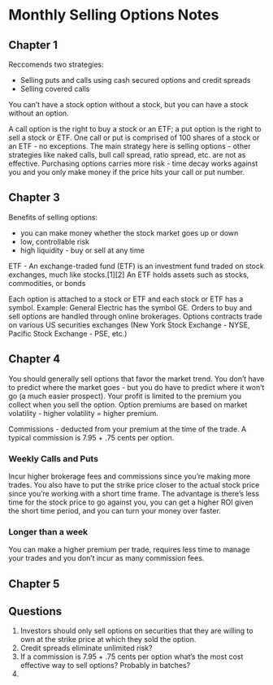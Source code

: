 # Monthly Selling Options Notes 

## Chapter 1 
Reccomends two strategies: 

+ Selling puts and calls using cash secured options and credit spreads
+ Selling covered calls

You can't have a stock option without a stock, but you can have a stock without an option.

A call option is the right to buy a stock or an ETF; a put option is the right to sell a stock or ETF. One call or put is comprised of 100 shares of a stock or an ETF - no exceptions.  The main strategy here is selling options - other strategies like naked calls, bull call spread, ratio spread, etc. are not as effective. Purchasing options carries more risk - time decay works against you and you only make money if the price hits your call or put number.  


## Chapter 3 
Benefits of selling options: 

+ you can make money whether the stock market goes up or down 
+ low, controllable risk 
+ high liquidity - buy or sell at any time 

ETF - An exchange-traded fund (ETF) is an investment fund traded on stock exchanges, much like stocks.[1][2] An ETF holds assets such as stocks, commodities, or bonds

Each option is attached to a stock or ETF and each stock or ETF has a symbol.  Example: General Electric has the symbol GE. Orders to buy and sell options are handled through online brokerages.  Options contracts trade on various US securities exchanges (New York Stock Exchange - NYSE, Pacific Stock Exchange - PSE, etc.)

## Chapter 4 
You should generally sell options that favor the market trend.  You don't have to predict where the market goes - but you do have to predict where it won't go (a much easier prospect). Your profit is limited to the premium you collect when you sell the option.  Option premiums are based on market volatility - higher volatility = higher premium. 

Commissions - deducted from your premium at the time of the trade.  A typical commission is 7.95 + .75 cents per option. 

### Weekly Calls and Puts 
Incur higher brokerage fees and commissions since you're making more trades.  You also have to put the strike price closer to the actual stock price since you're working with a short time frame.  The advantage is there's less time for the stock price to go against you, you can get a higher ROI given the short time period, and you can turn your money over faster.  

### Longer than a week 
You can make a higher premium per trade, requires less time to manage your trades and you don't incur as many commission fees. 


## Chapter 5 



## Questions 
1. Investors should only sell options on securities that they are willing to own at the strike price at which they sold the option.  
2. Credit spreads eliminate unlimited risk? 
3. If a commission is 7.95 + .75 cents per option what's the most cost effective way to sell options?  Probably in batches? 
4. 




